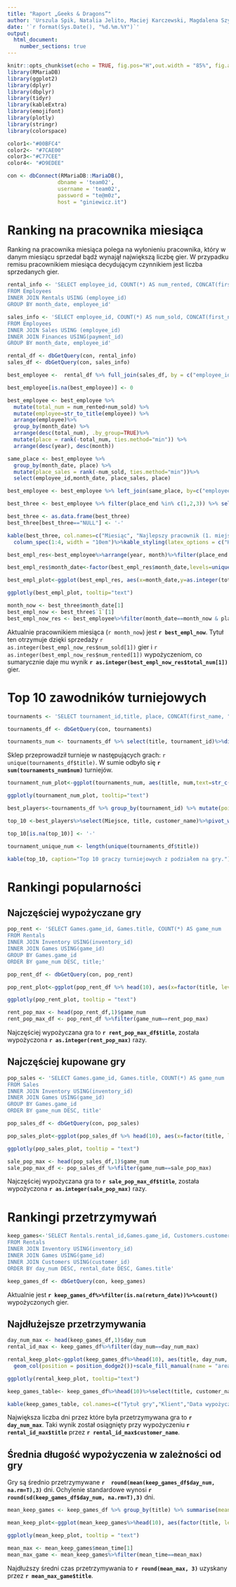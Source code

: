 ```yaml
---
title: "Raport „Geeks & Dragons”"
author: 'Urszula Spik, Natalia Jelito, Maciej Karczewski, Magdalena Szymkowiak'
date: '`r format(Sys.Date(), "%d.%m.%Y")`'
output: 
  html_document:
    number_sections: true
---
```


\renewcommand{\figurename}{Wykres}
\renewcommand{\tablename}{Tabela}

```r
knitr::opts_chunk$set(echo = TRUE, fig.pos="H",out.width = "85%", fig.align = 'center')
library(RMariaDB)
library(ggplot2)
library(dplyr)
library(dbplyr)
library(tidyr)
library(kableExtra)
library(emojifont)
library(plotly)
library(stringr)
library(colorspace)
```

```r
color1<-"#00BFC4"
color2<- "#7CAE00"
color3<-"#C77CEE"
color4<- "#D9EDEE"

con <- dbConnect(RMariaDB::MariaDB(),
                dbname = 'team02',
                username = 'team02',
                password = "te@m0z",
                host = "giniewicz.it")
```

# Ranking na pracownika miesiąca

Ranking na pracownika miesiąca polega na wyłonieniu pracownika, który w danym miesiącu sprzedał bądź wynajął największą liczbę gier. W przypadku remisu pracownikiem miesiąca decydującym czynnikiem jest liczba sprzedanych gier.

```r
rental_info <- 'SELECT employee_id, COUNT(*) AS num_rented, CONCAT(first_name, " ", last_name) AS employee, MONTH(rental_date) as month, YEAR(rental_date) as year, CONCAT(MONTH(rental_date), ".", YEAR(rental_date)) AS month_date
FROM Employees
INNER JOIN Rentals USING (employee_id)
GROUP BY month_date, employee_id'

sales_info <- 'SELECT employee_id, COUNT(*) AS num_sold, CONCAT(first_name, " ", last_name) AS employee, MONTH(date) as month, YEAR(date) as year, CONCAT(MONTH(date), ".", YEAR(date)) AS month_date
FROM Employees
INNER JOIN Sales USING (employee_id)
INNER JOIN Finances USING(payment_id)
GROUP BY month_date, employee_id'

rental_df <- dbGetQuery(con, rental_info)
sales_df <- dbGetQuery(con, sales_info)
```


```r
best_employee <-  rental_df %>% full_join(sales_df, by = c("employee_id", "month_date", "year", "month", "employee"))

best_employee[is.na(best_employee)] <- 0

best_employee <- best_employee %>%
  mutate(total_num = num_rented+num_sold) %>%
  mutate(employee=str_to_title(employee)) %>%
  arrange(employee)%>%
  group_by(month_date) %>%
  arrange(desc(total_num), .by_group=TRUE)%>%
  mutate(place = rank(-total_num, ties.method="min")) %>%
  arrange(desc(year), desc(month))

same_place <- best_employee %>%
  group_by(month_date, place) %>%
  mutate(place_sales = rank(-num_sold, ties.method="min"))%>%
  select(employee_id,month_date, place_sales, place)

best_employee <- best_employee %>% left_join(same_place, by=c("employee_id","month_date", "place"))%>% mutate(place_end=place+place_sales-1)
```

```r
best_three <- best_employee %>% filter(place_end %in% c(1,2,3)) %>% select(month_date, employee, place_end)%>% pivot_wider(names_from = place_end, values_from = employee,values_fn = list)

best_three <- as.data.frame(best_three)
best_three[best_three=="NULL"] <- '-'

kable(best_three, col.names=c("Miesiąc", "Najlepszy pracownik (1. miejsce)", "2. miejsce", "3. miejsce"), caption="Top 3 pracowników w poszczególnych miesiącach.")%>%
  column_spec(1:4, width = "10em")%>%kable_styling(latex_options = c("HOLD_position"))%>%row_spec(0, bold=T, background=color4)
```

```r
best_empl_res<-best_employee%>%arrange(year, month)%>%filter(place_end %in% c(1,2,3))%>%select(total_num, month_date, place_end)%>%distinct()%>%tail(12*3)

best_empl_res$month_date<-factor(best_empl_res$month_date,levels=unique(best_empl_res$month_date))

best_empl_plot<-ggplot(best_empl_res, aes(x=month_date,y=as.integer(total_num), fill=as.factor(place_end), text=str_c('Miesiąc: ', month_date, '<br>Ilość gier: ', as.integer(total_num), '<br>Miejsce: ', as.factor(place_end)))) + geom_col() +labs(x ="Miesiąc", y = "Ilość gier", fill="Miejsce") + scale_fill_manual(values=c(color1, color2, color3))+scale_x_discrete(guide = guide_axis(angle = 45))

ggplotly(best_empl_plot, tooltip="text")
```

```r
month_now <- best_three$month_date[1]
best_empl_now <- best_three$`1`[1]
best_empl_now_res <- best_employee%>%filter(month_date==month_now & place_end==1)
```

Aktualnie pracownikiem miesiąca (`r month_now`) jest **`r best_empl_now`**. Tytuł ten otrzymuje dzięki sprzedaży `r as.integer(best_empl_now_res$num_sold[1])` gier i `r as.integer(best_empl_now_res$num_rented[1])` wypożyczeniom, co sumarycznie daje mu wynik **`r as.integer(best_empl_now_res$total_num[1])`** gier.

# Top 10 zawodników turniejowych

```r
tournaments <- 'SELECT tournament_id,title, place, CONCAT(first_name, " ", last_name) AS customer_name FROM Tournaments_results INNER JOIN Customers USING(customer_id) INNER JOIN Tournaments USING(tournament_id) INNER JOIN Games USING(game_id)'

tournaments_df <- dbGetQuery(con, tournaments)
```

```r
tournaments_num <- tournaments_df %>% select(title, tournament_id)%>%distinct()%>%group_by(title) %>% summarise(num=n())
```

Sklep przeprowadził turnieje w następujących grach: `r unique(tournaments_df$title)`. W sumie odbyło się **`r sum(tournaments_num$num)`** turniejów.

```r
tournament_num_plot<-ggplot(tournaments_num, aes(title, num,text=str_c('Tytuł gry: ', title, '<br>Liczba turniejów: ', num)))+geom_col(fill=color1)+labs(x ="Tytuł gry", y = "Liczba turniejów")+coord_flip()

ggplotly(tournament_num_plot, tooltip="text")
```

```r
best_players<-tournaments_df %>% group_by(tournament_id) %>% mutate(points=100-place+1)%>%group_by(title, customer_name)%>%mutate(suma=sum(points))%>%ungroup()%>%select(title, customer_name, suma)%>%distinct()%>%group_by(title)%>%arrange(desc(suma), .by_group = T)%>%top_n(10)%>%mutate(Miejsce=rank(-suma,ties.method="min"))
```
```r
top_10 <-best_players%>%select(Miejsce, title, customer_name)%>%pivot_wider(names_from=title, values_from=customer_name,values_fn = list(customer_name = ~paste(., collapse = ", ")))

top_10[is.na(top_10)] <- '-'

tournament_unique_num <- length(unique(tournaments_df$title))

kable(top_10, caption="Top 10 graczy turniejowych z podziałem na gry.")%>%column_spec(1:(tournament_unique_num+1), width = "7em")%>%kable_styling(latex_options = c("HOLD_position","scale_down"))%>%row_spec(0, bold=T, background=color4)%>%column_spec(1, bold = T,background=color4)
```

# Rankingi popularności

## Najczęściej wypożyczane gry

```r
pop_rent <- 'SELECT Games.game_id, Games.title, COUNT(*) AS game_num
FROM Rentals
INNER JOIN Inventory USING(inventory_id)
INNER JOIN Games USING(game_id)
GROUP BY Games.game_id
ORDER BY game_num DESC, title;'

pop_rent_df <- dbGetQuery(con, pop_rent)
```

```r
pop_rent_plot<-ggplot(pop_rent_df %>% head(10), aes(x=factor(title, levels=title), y=as.integer(game_num),text=str_c('Tytuł gry: ', factor(title, levels=title), '<br>Liczba wypożyczeń: ', as.integer(game_num))))+geom_col(fill=color1)+labs(x ="Tytuł gry", y = "Liczba wypożyczeń")+coord_flip()

ggplotly(pop_rent_plot, tooltip = "text")
```

```r
rent_pop_max <- head(pop_rent_df,1)$game_num
rent_pop_max_df <- pop_rent_df %>%filter(game_num==rent_pop_max)
```

Najczęściej wypożyczana gra to **`r rent_pop_max_df$title`**, została wypożyczona **`r as.integer(rent_pop_max)`** razy.

## Najczęściej kupowane gry

```r
pop_sales <- 'SELECT Games.game_id, Games.title, COUNT(*) AS game_num
FROM Sales
INNER JOIN Inventory USING(inventory_id)
INNER JOIN Games USING(game_id)
GROUP BY Games.game_id
ORDER BY game_num DESC, title'

pop_sales_df <- dbGetQuery(con, pop_sales)
```

```r
pop_sales_plot<-ggplot(pop_sales_df %>% head(10), aes(x=factor(title, levels=title), y=as.integer(game_num),text=str_c('Tytuł gry: ', factor(title, levels=title), '<br>Liczba wypożyczeń: ', as.integer(game_num))))+geom_col(fill=color1)+labs(x ="Tytuł gry", y = "Liczba sprzedanych")+coord_flip()

ggplotly(pop_sales_plot, tooltip = "text")
```

```r
sale_pop_max <- head(pop_sales_df,1)$game_num
sale_pop_max_df <- pop_sales_df %>%filter(game_num==sale_pop_max)
```

Najczęściej wypożyczana gra to **`r sale_pop_max_df$title`**, została wypożyczona **`r as.integer(sale_pop_max)`** razy.

# Rankingi przetrzymywań

```r
keep_games<-'SELECT Rentals.rental_id,Games.game_id, Customers.customer_id, CONCAT(Customers.first_name, " ", Customers.last_name) as customer_name, Games.title, Rentals.rental_date, Rentals.return_date, DATEDIFF(Rentals.return_date, Rentals.rental_date) AS day_num
FROM Rentals
INNER JOIN Inventory USING(inventory_id)
INNER JOIN Games USING(game_id)
INNER JOIN Customers USING(customer_id)
ORDER BY day_num DESC, rental_date DESC, Games.title'

keep_games_df <- dbGetQuery(con, keep_games)
```

Aktualnie jest **`r keep_games_df%>%filter(is.na(return_date))%>%count()`** wypożyczonych gier.

## Najdłużejsze przetrzymywania

```r
day_num_max <- head(keep_games_df,1)$day_num
rental_id_max <- keep_games_df%>%filter(day_num==day_num_max)

rental_keep_plot<-ggplot(keep_games_df%>%head(10), aes(title, day_num, fill=factor(ifelse(rental_id %in%rental_id_max$rental_id,"Maksimum","Pozostałe")),text=str_c('Tytuł gry: ', title, '<br>Ilość dni: ', day_num)))+
  geom_col(position = position_dodge2())+scale_fill_manual(name = "area", values=c(color3,color1))+theme(legend.position = "none")+labs(x ="Tytuł gry", y = "Ilość dni")+coord_flip()

ggplotly(rental_keep_plot, tooltip="text")
```

```r
keep_games_table<- keep_games_df%>%head(10)%>%select(title, customer_name, rental_date, day_num)%>%mutate(rental_date=format(rental_date, "%d.%m.%Y"))

kable(keep_games_table, col.names=c("Tytuł gry","Klient","Data wypożyczenia","Długość wypożyczenia"), caption="Najdłużej przetrzymywane gry w historii sklepu wraz z datami wypożyczenia.")%>%column_spec(1:2, width = "11em")%>%column_spec(3:4, width = "7em")%>%kable_styling(latex_options = c("HOLD_position","scale_down"),position = "center")%>%row_spec(0, bold=T, background=color4)
```

Największa liczba dni przez które była przetrzymywana gra to **`r day_num_max`**. Taki wynik został osiągnięty przy wypożyczeniu **`r rental_id_max$title`** przez **`r rental_id_max$customer_name`**.

## Średnia długość wypożyczenia w zależności od gry

Gry są średnio przetrzymywane **`r  round(mean(keep_games_df$day_num, na.rm=T),3)`** dni. Ochylenie standardowe wynosi **`r  round(sd(keep_games_df$day_num, na.rm=T),3)`** dni.

```r
mean_keep_games <- keep_games_df %>% group_by(title) %>% summarise(mean_time=mean(day_num, na.rm=T)) %>% arrange(desc(mean_time), title)
```

```r
mean_keep_plot<-ggplot(mean_keep_games%>%head(10), aes(factor(title, levels=title), mean_time, text=str_c('Tytuł gry: ', factor(title, levels=title), '<br>Średnia ilość dni: ', round(mean_time,3)))) + geom_col(fill=color1)+labs(x ="Tytuł gry", y = "Średnia ilość dni")+coord_flip()

ggplotly(mean_keep_plot, tooltip = "text")
```

```r
mean_max <- mean_keep_games$mean_time[1]
mean_max_game <- mean_keep_games%>%filter(mean_time==mean_max)
```

Najdłuższy średni czas przetrzymywania to **`r round(mean_max, 3)`** uzyskany przez **`r mean_max_game$title`**.
